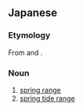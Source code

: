 ==Japanese==
{{ja-kanjitab|おお|しお|さ}}

===Etymology===
From {{m|ja|大|tr=ō||[[big]]; [[large]]}} and {{m|ja|潮差|tr=chōsa||[[tidal range]]}}.

===Noun===
{{ja-noun|大潮差|おおしおさ|オオシオサ}}

# [[spring range]]
# [[spring tide range]]